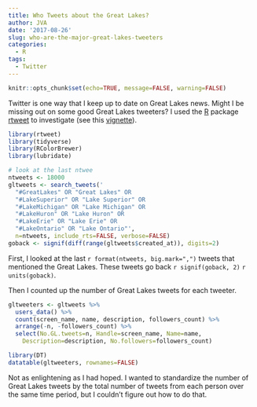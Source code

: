 ```yaml
---
title: Who Tweets about the Great Lakes?
author: JVA
date: '2017-08-26'
slug: who-are-the-major-great-lakes-tweeters
categories:
  - R
tags:
  - Twitter
---
```


```r
knitr::opts_chunk$set(echo=TRUE, message=FALSE, warning=FALSE)
```

Twitter is one way that I keep up to date on Great Lakes news.  Might I be missing out on some good Great Lakes tweeters?  I used the [R](https://www.r-project.org/about.html) package [rtweet](https://cran.r-project.org/package=rtweet) to investigate (see this [vignette](https://cran.r-project.org/web/packages/rtweet/vignettes/intro.html)).

```r
library(rtweet)
library(tidyverse)
library(RColorBrewer)
library(lubridate)

# look at the last ntwee
ntweets <- 18000
gltweets <- search_tweets('
  "#GreatLakes" OR "Great Lakes" OR
  "#LakeSuperior" OR "Lake Superior" OR
  "#LakeMichigan" OR "Lake Michigan" OR
  "#LakeHuron" OR "Lake Huron" OR
  "#LakeErie" OR "Lake Erie" OR
  "#LakeOntario" OR "Lake Ontario"', 
  n=ntweets, include_rts=FALSE, verbose=FALSE) 
goback <- signif(diff(range(gltweets$created_at)), digits=2)
```

First, I looked at the last `r format(ntweets, big.mark=",")` tweets that mentioned the Great Lakes.  These tweets go back `r signif(goback, 2)` `r units(goback)`.

Then I counted up the number of Great Lakes tweets for each tweeter.

```r
gltweeters <- gltweets %>%
  users_data() %>%
  count(screen_name, name, description, followers_count) %>%
  arrange(-n, -followers_count) %>%
  select(No.GL.tweets=n, Handle=screen_name, Name=name,
    Description=description, No.followers=followers_count)

library(DT)
datatable(gltweeters, rownames=FALSE)
```

Not as enlightening as I had hoped.  I wanted to standardize the number of Great Lakes tweets by the total number of tweets from each person over the same time period, but I couldn't figure out how to do that.
